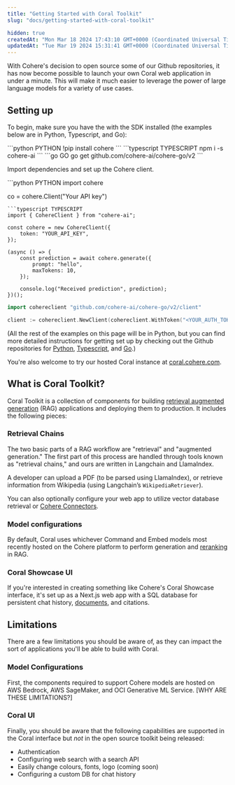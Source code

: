 ```yaml
---
title: "Getting Started with Coral Toolkit"
slug: "docs/getting-started-with-coral-toolkit"

hidden: true
createdAt: "Mon Mar 18 2024 17:43:10 GMT+0000 (Coordinated Universal Time)"
updatedAt: "Tue Mar 19 2024 15:31:41 GMT+0000 (Coordinated Universal Time)"
---
```

With Cohere's decision to open source some of our Github repositories, it has now become possible to launch your own Coral web application in under a minute. This will make it much easier to leverage the power of large language models for a variety of use cases. 

## Setting up

To begin, make sure you have the  with the SDK installed (the examples below are in Python, Typescript, and Go):

<CodeBlocks>
```python PYTHON
!pip install cohere
```
```typescript TYPESCRIPT
npm i -s cohere-ai
```
```go GO
go get github.com/cohere-ai/cohere-go/v2
```
</CodeBlocks>

Import dependencies and set up the Cohere client.

<CodeBlocks>
```python PYTHON
import cohere

co = cohere.Client("Your API key")
```
```typescript TYPESCRIPT
import { CohereClient } from "cohere-ai";

const cohere = new CohereClient({
    token: "YOUR_API_KEY",
});

(async () => {
    const prediction = await cohere.generate({
        prompt: "hello",
        maxTokens: 10,
    });
    
    console.log("Received prediction", prediction);
})();
```
```go GO
import cohereclient "github.com/cohere-ai/cohere-go/v2/client"

client := cohereclient.NewClient(cohereclient.WithToken("<YOUR_AUTH_TOKEN>"))
```
</CodeBlocks>

(All the rest of the examples on this page will be in Python, but you can find more detailed instructions for getting set up by checking out the Github repositories for [Python](https://github.com/cohere-ai/cohere-python), [Typescript](https://github.com/cohere-ai/cohere-typescript), and [Go](https://github.com/cohere-ai/cohere-go).)

You're also welcome to try our hosted Coral instance at [coral.cohere.com](http://coral.cohere.com).

## What is Coral Toolkit?

Coral Toolkit is a collection of components for building [retrieval augmented generation](/docs/retrieval-augmented-generation-rag) (RAG) applications and deploying them to production. It includes the following pieces:

### Retrieval Chains

The two basic parts of a RAG workflow are "retrieval" and "augmented generation." The first part of this process are handled through tools known as "retrieval chains," and ours are written in Langchain and LlamaIndex.

A developer can upload a PDF (to be parsed using LlamaIndex), or retrieve information from Wikipedia (using Langchain’s `WikipediaRetriever`).

You can also optionally configure your web app to utilize vector database retrieval or [Cohere Connectors](/docs/overview-rag-connectors).

### Model configurations

By default, Coral uses whichever Command and Embed models most recently hosted on the Cohere platform to perform generation and [reranking](/docs/reranking) in RAG.

### Coral Showcase UI

If you're interested in creating something like Cohere's Coral Showcase interface, it's set up as a Next.js web app with a SQL database for persistent chat history, [documents](/docs/documents-and-citations), and citations.

## Limitations

There are a few limitations you should be aware of, as they can impact the sort of applications you'll be able to build with Coral.

### Model Configurations

First, the components required to support Cohere models are hosted on AWS Bedrock, AWS SageMaker, and OCI Generative ML Service. [WHY ARE THESE LIMITATIONS?]

### Coral UI

Finally, you should be aware that the following capabilities are supported in the Coral interface but _not_ in the open source toolkit being released:

- Authentication
- Configuring web search with a search API
- Easily change colours, fonts, logo (coming soon)
- Configuring a custom DB for chat history
